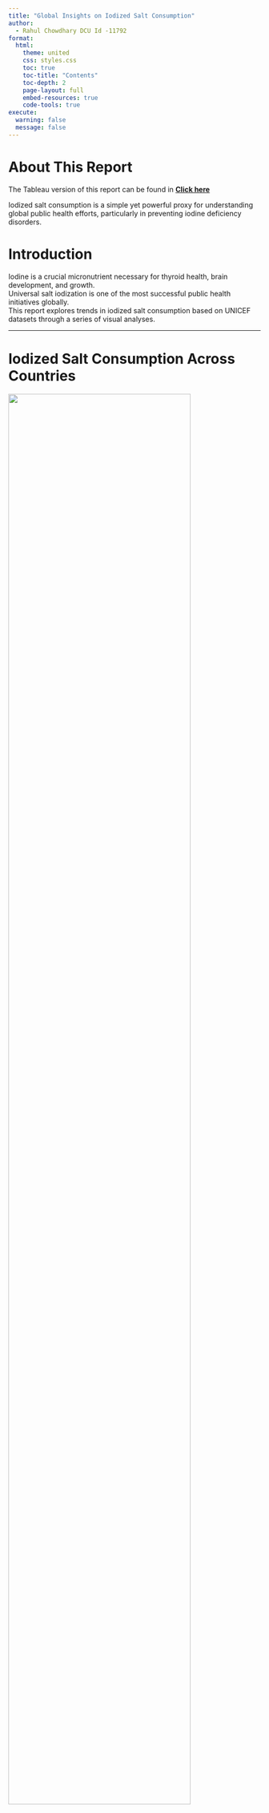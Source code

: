 ```yaml
---
title: "Global Insights on Iodized Salt Consumption"
author:
  - Rahul Chowdhary DCU Id -11792
format:
  html:
    theme: united
    css: styles.css
    toc: true
    toc-title: "Contents"
    toc-depth: 2
    page-layout: full
    embed-resources: true
    code-tools: true
execute:
  warning: false
  message: false
---
```


# About This Report

The Tableau version of this report can be found in **[Click here](https://public.tableau.com/views/IodineVsChildDeprivation/Dashboard12?:language=en-US&:sid=&:redirect_auth=&:display_count=n&:origin=viz_share_link)**

Iodized salt consumption is a simple yet powerful proxy for understanding global public health efforts, particularly in preventing iodine deficiency disorders.

# Introduction

Iodine is a crucial micronutrient necessary for thyroid health, brain development, and growth.  
Universal salt iodization is one of the most successful public health initiatives globally.  
This report explores trends in iodized salt consumption based on UNICEF datasets through a series of visual analyses.

---

# Iodized Salt Consumption Across Countries

![](images/worldmap.png){fig-align="center" width="85%"}

**Insight:**  

::: {.compact}
-  The **_choropleth map_** shows **strong iodization coverage** in _Asia_ and _Latin America_.  
-  Meanwhile, **_Sub-Saharan Africa_** and parts of the **_Middle East lag behind_** in iodized salt consumption.  
-  **_Concentrated initiatives_** are needed to extend **iodine fortification efforts** to these _underserved regions_.  
:::


:::: {.panel-tabset}
### Show Code
```.python
import pandas as pd
import matplotlib.pyplot as plt
import seaborn as sns
import geopandas as gpd
from sklearn.linear_model import LinearRegression
import numpy as np
import matplotlib.ticker as ticker

fig, ax = plt.subplots(1, 1, figsize=(20, 10))
merged.plot(column='obs_value', cmap='Reds', linewidth=0.8, ax=ax, edgecolor='0.8', legend=True,
            missing_kwds={"color": "lightgrey", "label": "Missing values"})
ax.set_title('Iodized Salt Consumption Among Tested Households', fontsize=22)
ax.axis('off')
plt.show()

# Bar Chart
age_groups = ['1-3 years', '4-6 years', '7-10 years', '11-18 years girls', '11-18 years boys', 'Pregnant and Breastfeeding women']
iodine_amount = [70, 100, 110, 130, 140, 200]
colors = ['gold', 'skyblue', 'limegreen', 'crimson', 'navy', 'darkorange']

fig, ax = plt.subplots(figsize=(12, 8))
bars = ax.bar(age_groups, iodine_amount, color=colors)
ax.set_ylabel('Amount Iodine in mcg', fontsize=14)
ax.set_xlabel('Age Group', fontsize=14)
ax.set_title('Recommended Daily Iodine Intake by Age Group', fontsize=18)
ax.set_ylim(0, 220)
for bar in bars:
    yval = bar.get_height()
    ax.text(bar.get_x() + bar.get_width()/2, yval + 5, int(yval), ha='center', va='bottom', fontsize=12)
plt.xticks(rotation=20, ha='right')
plt.grid(axis='y', linestyle='--', alpha=0.7)
plt.tight_layout()
plt.show()
```
::::

---

# Recommended Daily Iodine Intake by Age Group

![](images/barchart.png){fig-align="center" width="70%"}

**Insight:**  

::::{.compact}

- _Iodine requirements_ vary **significantly** across _different life stages_.
- _Nutritional programs_ must prioritize **adolescents** and **pregnant women**.
- These groups have **substantially higher iodine needs** compared to others.

::::

:::: {.panel-tabset}

---

### Show Code
```.python
age_groups = ['1-3 years', '4-6 years', '7-10 years', '11-18 years girls', '11-18 years boys', 'Pregnant and Breastfeeding women']
iodine_amount = [70, 100, 110, 130, 140, 200]
colors = ['gold', 'skyblue', 'limegreen', 'crimson', 'navy', 'darkorange']

fig, ax = plt.subplots(figsize=(12, 8))
bars = ax.bar(age_groups, iodine_amount, color=colors)
ax.set_ylabel('Amount Iodine in mcg', fontsize=14)
ax.set_xlabel('Age Group', fontsize=14)
ax.set_title('Recommended Daily Iodine Intake by Age Group', fontsize=18)
ax.set_ylim(0, 220)
for bar in bars:
    yval = bar.get_height()
    ax.text(bar.get_x() + bar.get_width()/2, yval + 5, int(yval), ha='center', va='bottom', fontsize=12)
plt.xticks(rotation=20, ha='right')
plt.grid(axis='y', linestyle='--', alpha=0.7)
plt.tight_layout()
plt.show()
```
::::

---

# Global Average Iodized Salt Consumption (2000–2020)

![](images/linechart.png){fig-align="center" width="80%"}

**Insight:**  

::::{.compact}

- _Global average consumption_ of iodized salt shows a **steady upward trend** from _2000 to 2020_.
- This trend demonstrates the **success of widespread public health initiatives** promoting _salt iodization_.

::::



:::: {.panel-tabset}

### Show Code
```.python
df_avg = df1.groupby('time_period')['obs_value'].mean().reset_index()
df_avg['time_period'] = pd.to_numeric(df_avg['time_period'], errors='coerce')
df_avg = df_avg[(df_avg['time_period'] >= 2000) & (df_avg['time_period'] <= 2020)]

fig, ax = plt.subplots(figsize=(12, 6))
ax.plot(df_avg['time_period'], df_avg['obs_value'], marker='o', linestyle='-', color='red')
ax.set_xlabel('Year', fontsize=14)
ax.set_ylabel('Average Iodized Salt Consumption (%)', fontsize=14)
ax.set_title('Global Average Iodized Salt Consumption (2000–2020)', fontsize=18)
ax.set_ylim(0, 100)
ax.grid(True, linestyle='--', alpha=0.5)
ax.xaxis.set_major_locator(ticker.MaxNLocator(integer=True))
plt.tight_layout()
plt.show()
```
::::

---

# Trend of Iodized Salt Consumption Over Time

![](images/scatter_reg.png){fig-align="center" width="80%"}

**Insight:**  

::::{.compact}

- The _scatter plot with a regression line_ indicates a **positive overall trend** in _iodized salt consumption over time_.
- However, _variability among individual countries_ suggests that **targeted interventions** remain **critical**.

::::



:::: {.panel-tabset}

### Show Code
```.python
df1 = df1.dropna(subset=['obs_value'])
df1['time_period'] = pd.to_numeric(df1['time_period'], errors='coerce')

fig, ax = plt.subplots(figsize=(12, 6))
sns.regplot(data=df1, x='time_period', y='obs_value',
            scatter_kws={'s': 50, 'color': 'blue', 'alpha': 0.6},
            line_kws={'color': 'red', 'linewidth': 2},
            ax=ax)
ax.set_xlabel('Year', fontsize=14)
ax.set_ylabel('Iodized Salt Consumption (%)', fontsize=14)
ax.set_title('Trend of Iodized Salt Consumption Over Time', fontsize=18)
ax.set_ylim(0, 100)
ax.grid(True, linestyle='--', alpha=0.5)
ax.xaxis.set_major_locator(ticker.MaxNLocator(integer=True))
plt.tight_layout()
plt.show()
```
::::

--- 

# Conclusion

Iodized salt consumption has improved significantly at the global level, preventing millions of cases of iodine deficiency-related disorders.  
Nonetheless, to completely eliminate iodine deficiency disorders (IDDs), continuous and targeted efforts are essential — especially in vulnerable countries where iodization coverage remains insufficient.

